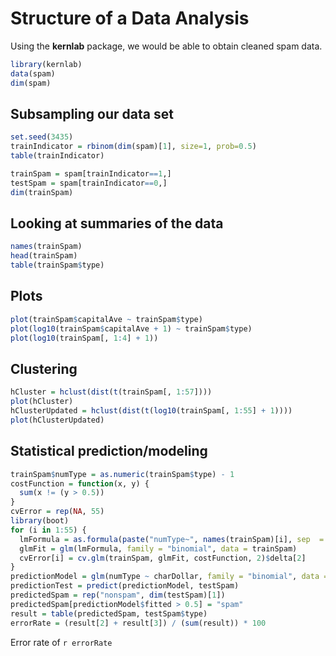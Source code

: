 # Structure of a Data Analysis

Using the **kernlab** package, we would be able to obtain cleaned spam data.

```r
library(kernlab)
data(spam)
dim(spam)
```

## Subsampling our data set

```r
set.seed(3435)
trainIndicator = rbinom(dim(spam)[1], size=1, prob=0.5)
table(trainIndicator)

trainSpam = spam[trainIndicator==1,]
testSpam = spam[trainIndicator==0,]
dim(trainSpam)
```

## Looking at summaries of the data

```r
names(trainSpam)
head(trainSpam)
table(trainSpam$type)
```

## Plots

```r
plot(trainSpam$capitalAve ~ trainSpam$type)
plot(log10(trainSpam$capitalAve + 1) ~ trainSpam$type)
plot(log10(trainSpam[, 1:4] + 1))
```

## Clustering

```r
hCluster = hclust(dist(t(trainSpam[, 1:57])))
plot(hCluster)
hClusterUpdated = hclust(dist(t(log10(trainSpam[, 1:55] + 1))))
plot(hClusterUpdated)
```

## Statistical prediction/modeling

```r
trainSpam$numType = as.numeric(trainSpam$type) - 1
costFunction = function(x, y) {
  sum(x != (y > 0.5))
}
cvError = rep(NA, 55)
library(boot)
for (i in 1:55) {
  lmFormula = as.formula(paste("numType~", names(trainSpam)[i], sep  = ""))
  glmFit = glm(lmFormula, family = "binomial", data = trainSpam)
  cvError[i] = cv.glm(trainSpam, glmFit, costFunction, 2)$delta[2]
}
predictionModel = glm(numType ~ charDollar, family = "binomial", data = trainSpam)
predictionTest = predict(predictionModel, testSpam)
predictedSpam = rep("nonspam", dim(testSpam)[1])
predictedSpam[predictionModel$fitted > 0.5] = "spam"
result = table(predictedSpam, testSpam$type)
errorRate = (result[2] + result[3]) / (sum(result)) * 100
```

Error rate of `r errorRate`
